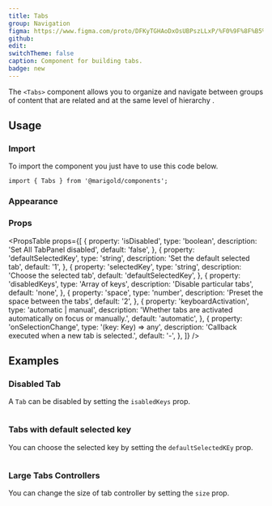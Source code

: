 ```yaml
---
title: Tabs
group: Navigation
figma: https://www.figma.com/proto/DFKyTGHAoDxOsUBPszLLxP/%F0%9F%8F%B5%EF%B8%8FMarigold?node-id=3789-5187&scaling=min-zoom&page-id=3544%3A4983
github:
edit:
switchTheme: false
caption: Component for building tabs.
badge: new
---
```


The `<Tabs>` component allows you to organize and navigate between groups of content that are related and at the same level of hierarchy .

<Preview>
  <BasicTabs />
</Preview>

## Usage

### Import

To import the component you just have to use this code below.

```tsx
import { Tabs } from '@marigold/components';
```

### Appearance

<AppearanceTable component={title} />

### Props

<PropsTable
  props={[
    {
      property: 'isDisabled',
      type: 'boolean',
      description: 'Set All TabPanel disabled',
      default: 'false',
    },
    {
      property: 'defaultSelectedKey',
      type: 'string',
      description: 'Set the default selected tab',
      default: '1',
    },
    {
      property: 'selectedKey',
      type: 'string',
      description: 'Choose the selected tab',
      default: 'defaultSelectedKey',
    },
    {
      property: 'disabledKeys',
      type: 'Array of keys',
      description: 'Disable particular tabs',
      default: 'none',
    },
    {
      property: 'space',
      type: 'number',
      description: 'Preset the space between the tabs',
      default: '2',
    },
    {
      property: 'keyboardActivation',
      type: 'automatic | manual',
      description:
        'Whether tabs are activated automatically on focus or manually.',
      default: 'automatic',
    },
    {
      property: 'onSelectionChange',
      type: '(key: Key) => any',
      description: 'Callback executed when a new tab is selected.',
      default: '-',
    },
  ]}
/>

## Examples

### Disabled Tab

A `Tab` can be disabled by setting the `isabledKeys` prop.

```tsx preview file=components/Tabs/tabs-disabled.demo.tsx

```

### Tabs with default selected key

You can choose the selected key by setting the `defaultSelectedKEy` prop.

```tsx preview file=components/Tabs/tabs-selectedKey.demo.tsx

```

### Large Tabs Controllers

You can change the size of tab controller by setting the `size` prop.

```tsx preview file=components/Tabs/tabs-large.demo.tsx

```
